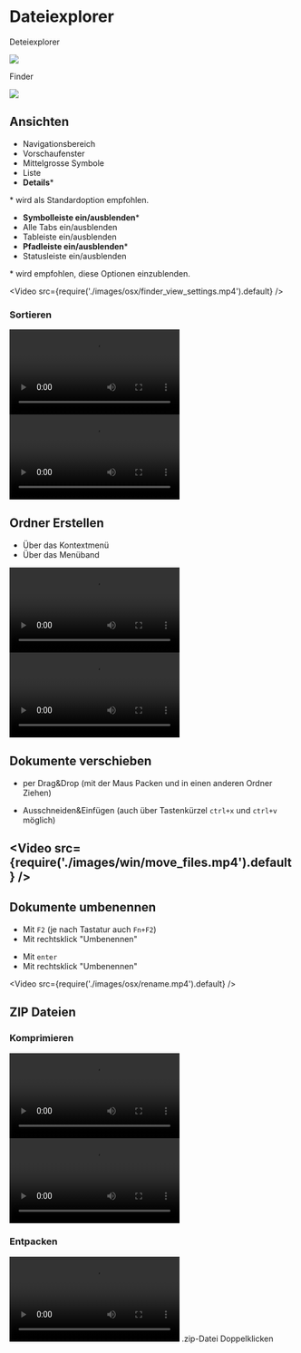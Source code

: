 
# Dateiexplorer

<OsTabs>
<TabItem value="win">

Deteiexplorer

![](./images/win-explorer.png)
</TabItem>
<TabItem value="mac">

Finder

![](./images/osx-finder.png)

</TabItem>
</OsTabs>


## Ansichten

<OsTabs>
<TabItem value="win">

- Navigationsbereich
- Vorschaufenster
- Mittelgrosse Symbole
- Liste
- **Details**\*

\* wird als Standardoption empfohlen.

</TabItem>
<TabItem value="mac">

- **Symbolleiste ein/ausblenden**\*
- Alle Tabs ein/ausblenden
- Tableiste ein/ausblenden
- **Pfadleiste ein/ausblenden**\*
- Statusleiste ein/ausblenden

\* wird empfohlen, diese Optionen einzublenden.

<Video src={require('./images/osx/finder_view_settings.mp4').default} />
</TabItem>
</OsTabs>

### Sortieren

<OsTabs>
<TabItem value="win">
<Video src={require('./images/win/explorer_sort.mp4').default} />
</TabItem>
<TabItem value="mac">
<Video src={require('./images/osx/finder_sort.mp4').default} />
</TabItem>
</OsTabs>

## Ordner Erstellen
- Über das Kontextmenü
- Über das Menüband

<OsTabs>
<TabItem value="win">
<Video src={require('./images/win/new_folder.mp4').default} />
</TabItem>
<TabItem value="mac">
<Video src={require('./images/osx/new_folder.mp4').default} />
</TabItem>
</OsTabs>

## Dokumente verschieben

- per Drag&Drop (mit der Maus Packen und in einen anderen Ordner Ziehen)

<OsTabs>
<TabItem value="win">

- Ausschneiden&Einfügen (auch über Tastenkürzel `ctrl+x` und `ctrl+v` möglich)

<Video src={require('./images/win/move_files.mp4').default} />
</TabItem>
<TabItem value="mac">
-
</TabItem>
</OsTabs>

## Dokumente umbenennen

<OsTabs>
<TabItem value="win">

- Mit `F2` (je nach Tastatur auch `Fn+F2`)
- Mit rechtsklick "Umbenennen"

</TabItem>
<TabItem value="mac">

- Mit `enter`
- Mit rechtsklick "Umbenennen"

<Video src={require('./images/osx/rename.mp4').default} />

</TabItem>
</OsTabs>


## ZIP Dateien

### Komprimieren

<OsTabs>
<TabItem value="win">
<Video src={require('./images/win/zip.mp4').default} />
</TabItem>
<TabItem value="mac">
<Video src={require('./images/osx/zip.mp4').default} />
</TabItem>
</OsTabs>

### Entpacken

<OsTabs>
<TabItem value="win">
<Video src={require('./images/win/extract_zip.mp4').default} />
</TabItem>
<TabItem value="mac">
.zip-Datei Doppelklicken
</TabItem>
</OsTabs>
